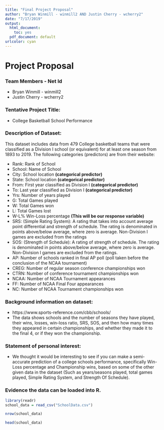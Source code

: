 ```yaml
---
title: "Final Project Proposal"
author: "Bryan Winmill - winmill2 AND Justin Cherry - wcherry2"
date: "7/17/2019"
output:
  html_document: 
    toc: yes
  pdf_document: default
urlcolor: cyan
---
```



# Project Proposal

### Team Members - Net Id
- Bryan Winmill - winmill2
- Justin Cherry - wcherry2

### Tentative Project Title:
- College Basketball School Performance

### Description of Dataset:
This dataset includes data from 479 College basketball teams that were classified as a Division I school (or equivalent) for at least one season from 1893 to 2019. The following categories (predictors) are from their website: 

- Rank: Rank of School
- School: Name of School
- City: School location **(categorical predictor)**
- State: School location **(categorical predictor)**
- From: First year classified as Division I **(categorical predictor)**
- To: Last year classified as Division I **(categorical predictor)**
- Yrs: Number of years played
- G: Total Games played
- W: Total Games won
- L: Total Games lost
- W-L% Win-Loss percentage **(This will be our response variable)**
- SRS: (Simple Rating System): A rating that takes into account average point differential and strength of schedule. The rating is denominated in points above/below average, where zero is average. Non-Division I games are excluded from the ratings
- SOS: (Strength of Schedule): A rating of strength of schedule. The rating is denominated in points above/below average, where zero is average. Non-Division I games are excluded from the ratings.
- AP:  Number of schools ranked in final AP poll (poll taken before the conclusion of the NCAA tournament)
- CREG: Number of regular season conference championships won
- CTRN: Number of conference tournament championships won
- NCAA: Number of NCAA Tournament appearances
- FF: Number of NCAA Final Four appearances
- NC: Number of NCAA Tournament championships won

### Background information on dataset:
- https://www.sports-reference.com/cbb/schools/
- The data shows schools and the number of seasons they have played, their wins, losses, win-loss ratio, SRS, SOS, and then how many times they appeared in certain championships, and whether they made it to the final 4, or if they won the championship.

### Statement of personal interest:
- We thought it would be interesting to see if you can make a semi-accurate prediction of a college schools performance, specifically Win-Loss percentage and Championship wins, based on some of the other given data in the dataset (Such as years/seasons played, total games played, Simple Rating System, and Strength Of Schedule).


### Evidence the data can be loaded into R.


```r
library(readr)
school_data = read_csv("SchoolData.csv")
```

```r
nrow(school_data)
```

```r
head(school_data)
```

